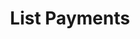 ---
title: 'List Payments'
description: 'List Payments'
openapi: "/openapi/openapi.yaml GET /payments/{companyId}"
---